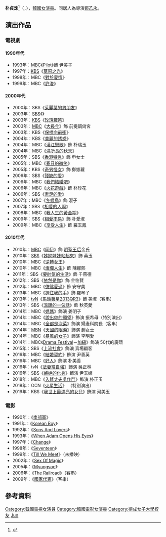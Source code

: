 {{藝人
| 姓名 = 朴貞洙
| 類型 = 女演員
| image = Park_Jung-soo_in_Feb_2019.png
| 國籍 = {{KOR}}
| 出生日期 = {{birth_date_and_age|1953|6|1}}
| 語言 = [[韓語|韓語]]、[[英語|英語]]
| 教育程度 = [[德成女子大學|德成女子大學]]經營學[[學士|學士]]
| 出道日期 = 1972年
| 經紀公司 = 
|imdb = 1632794
}}

'''朴貞洙'''<ref>{{cite news|url=https://newslibrary.naver.com/viewer/index.nhn?articleId=1974113000239108018&editNo=1&printCount=1&publishDate=1974-11-30&officeId=00023&pageNo=8&printNo=16511&publishType=00010|title=최우수상 崔佛岩씨|publisher=[[朝鮮日報|朝鮮日報]]|date=1974-11-30|accessdate=2021-03-01}}</ref>（{{lang-ko|박정수}}，{{bd|1953年|6月1日|catidx=Park}}），[[韓國|韓國]][[女演員|女演員]]。同居人為導演[[鄭乙永|鄭乙永]]。

== 演出作品 ==
=== 電視劇 ===
==== 1990年代 ====
*1993年：[[文化廣播_(韓國)|MBC]]《[[Pilot_(電視劇)|Pilot]]》飾 尹美子
*1997年：[[韓國放送公社|KBS]]《[[草原之光|草原之光]]》
*1998年：MBC《[[對於愛情|對於愛情]]》
*1999年：MBC《[[醫道|許浚]]》

==== 2000年代 ====
*2000年：SBS《[[茱麗葉的男朋友|茱麗葉的男朋友]]》
*2003年：[[SBS_(韓國)|SBS]]《{{link-ko|初戀 (2003年電視劇)|첫사랑 (2003년 드라마)|初戀}}》
*2003年：[[韓國放送公社|KBS]]《[[玫瑰籬笆|玫瑰籬笆]]》
*2003年：[[文化廣播_(韓國)|MBC]]《[[大長今_(電視劇)|大長今]]》飾 前提調尙宮
*2003年：KBS《[[保標向前衝|保標向前衝]]》
*2004年：KBS《[[美麗的誘惑|美麗的誘惑]]》
*2004年：MBC《[[漢江戀歌|漢江戀歌]]》飾 朴瑞玉
*2004年：MBC《[[洪所長的秋天|洪所長的秋天]]》
*2005年：SBS《[[香港特急|香港特急]]》飾 申女士
*2005年：MBC《[[春日的微笑|春日的微笑]]》
*2005年：KBS《[[奇男怪女|奇男怪女]]》飾 鄭娜蘿
*2006年：SBS《[[愛情與慾望|殘缺的愛]]》
*2006年：MBC《[[我們結婚吧_(韓國電視劇)|我們結婚吧]]》
*2006年：MBC《[[火花遊戲|火花遊戲]]》飾 朴珍花
*2006年：SBS《[[素足的愛|素足的愛]]》
*2007年：MBC《[[冬候鳥|冬候鳥]]》飾 淑子
*2007年：SBS《[[相愛的人啊|相愛的人啊]]》
*2008年：MBC《[[我人生的黃金期|我人生的黃金期]]》
*2009年：SBS《[[不是誰都能愛|相愛不易]]》飾 朴愛淑
*2009年：MBC《[[活的有滋味|享受人生]]》飾 羅玉鳳

==== 2010年代 ====
*2010年：[[文化廣播_(韓國)|MBC]]《[[同伊|同伊]]》飾 [[明聖王后|明聖王后]]金氏
*2010年：[[SBS_(韓國)|SBS]]《[[三姊妹_(韓國電視劇)|姊姊妹妹站起來]]》飾 英玉
*2010年：MBC《[[逆轉女王|逆轉女王]]》
*2010年：MBC《[[一閃一閃亮晶晶_(韓國電視劇)|燦爛人生]]》飾 陳娜熙
*2011年：SBS《[[要帥氣的生活|要帥氣的生活]]》飾 千燕德
*2012年：SBS《[[依然是你|依然是你]]》飾 金怡賢
*2012年：MBC《[[彷彿愛過|彷彿愛過]]》飾 安守美
*2013年：MBC《[[握住我的手|握住我的手]]》飾 羅琴子
*2013年：[[tvN|tvN]]《[[馬鈴薯星2013QR3|馬鈴薯星2013QR3]]》飾 美淑（客串）
*2013年：SBS《[[溫暖的一句話|溫暖的一句話]]》飾 秋英愛
*2014年：MBC《[[媽媽_(電視劇)|媽媽]]》飾演 姜明子
*2014年：MBC《[[說出你的願望|說出你的願望]]》飾演 振希母（特別演出）
*2014年：MBC《[[全都是泡菜|全都是泡菜]]》飾演 婦產科院長（客串）
*2014年：[[MBN|MBN]]《[[天國的眼淚|天國的眼淚]]》飾演 趙女士
*2014年：MBC《[[暴風的女子|暴風的女子]]》飾演 李明愛
*2014年：MBC《[[Drama_Festival|Drama Festival]]－[[Drama_Festival#第二季|加縫]]》飾演 50代的慶熙
*2015年：SBS《[[上流社會_(電視劇)|上流社會]]》飾演 賣場顧客
*2016年：MBC《[[結婚契約|結婚契約]]》飾演 尹善英
*2016年：MBC《[[好人_(電視劇)|好人]]》飾演 朴美善
*2016年：tvN《[[法妻當自強|法妻當自強]]》飾演 吳正林
*2016年：SBS《[[嫉妒的化身|嫉妒的化身]]》飾演 尹玉姬
*2018年：MBC《[[入贅丈夫吳作鬥|入贅丈夫吳作鬥]]》飾演 朴正玉
*2018年：OCN《[[火星生活_(韓國電視劇)|火星生活]]》 （特別演出）
*2019年：KBS《[[我世上最漂亮的女兒|我世上最漂亮的女兒]]》飾演 河美玉

=== 電影 ===
*1990年：《[[南部軍_(電影)|南部軍]]》
*1991年：《[[Korean_Boy|Korean Boy]]》
*1992年：《[[Sons_And_Lovers|Sons And Lovers]]》
*1993年：《[[When_Adam_Opens_His_Eyes|When Adam Opens His Eyes]]》
*1997年：《[[Change|Change]]》
*1998年：《[[Seventeen_(電影)|Seventeen]]》
*1999年：《[[Till_We_Meet|Till We Meet]]》（未播映）
*2002年：《[[Sex_Of_Magic|Sex Of Magic]]》
*2005年：《[[Myungsoo|Myungsoo]]》
*2006年：《[[The_Railroad|The Railroad]]》（客串）
*2009年：《[[國家代表|國家代表]]》（客串）

== 參考資料 ==
{{reflist}}

{{DEFAULTSORT: Park Jung-soo}}
[[Category:韓國電視女演員|Category:韓國電視女演員]]
[[Category:韓國電影女演員|Category:韓國電影女演員]]
[[Category:德成女子大學校友|Category:德成女子大學校友]]
[[Category:朴姓|Jun]]